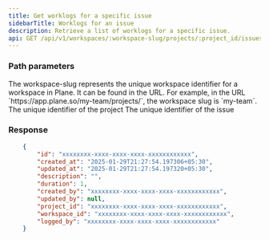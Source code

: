 ```yaml
---
title: Get worklogs for a specific issue
sidebarTitle: Worklogs for an issue
description: Retrieve a list of worklogs for a specific issue.
api: GET /api/v1/workspaces/:workspace-slug/projects/:project_id/issues/:issue_id/worklogs/
---
```


### Path parameters

<ParamField path="workspace-slug" type="string" required>
The workspace-slug represents the unique workspace identifier for a workspace in Plane. It can be found in the URL. For example, in the URL `https://app.plane.so/my-team/projects/`, the workspace slug is `my-team`.

</ParamField>
<ParamField path="project_id" type="string" required>The unique identifier of the project</ParamField>
<ParamField path="issue_id" type="string" required>The unique identifier of the issue</ParamField>

### Response

```json
    {
        "id": "xxxxxxxx-xxxx-xxxx-xxxx-xxxxxxxxxxxx",
        "created_at": "2025-01-29T21:27:54.197306+05:30",
        "updated_at": "2025-01-29T21:27:54.197320+05:30",
        "description": "",
        "duration": 1,
        "created_by": "xxxxxxxx-xxxx-xxxx-xxxx-xxxxxxxxxxxx",
        "updated_by": null,
        "project_id": "xxxxxxxx-xxxx-xxxx-xxxx-xxxxxxxxxxxx",
        "workspace_id": "xxxxxxxx-xxxx-xxxx-xxxx-xxxxxxxxxxxx",
        "logged_by": "xxxxxxxx-xxxx-xxxx-xxxx-xxxxxxxxxxxx"
    }
```